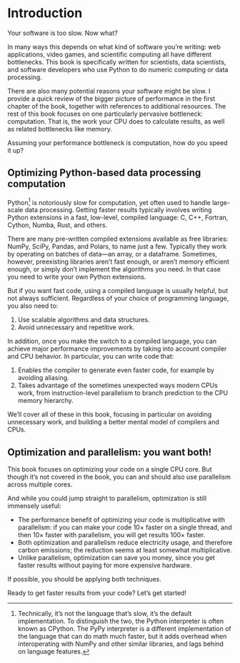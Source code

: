 # Introduction {.unnumbered}

Your software is too slow.
Now what?

In many ways this depends on what kind of software you're writing: web applications, video games, and scientific computing all have different bottlenecks.
This book is specifically written for scientists, data scientists, and software developers who use Python to do numeric computing or data processing.

There are also many potential reasons your software might be slow.
I provide a quick review of the bigger picture of performance in the first chapter of the book, together with references to additional resources.
The rest of this book focuses on one particularly pervasive bottleneck: computation.
That is, the work your CPU does to calculate results, as well as related bottlenecks like memory.

Assuming your performance bottleneck is computation, how do you speed it up?

## Optimizing Python-based data processing computation

Python[^cpython] is notoriously slow for computation, yet often used to handle large-scale data processing.
Getting faster results typically involves writing Python extensions in a fast, low-level, compiled language: C, C++, Fortran, Cython, Numba, Rust, and others.

There are many pre-written compiled extensions available as free libraries: NumPy, SciPy, Pandas, and Polars, to name just a few.
Typically they work by operating on batches of data—an array, or a dataframe.
Sometimes, however, preexisting libraries aren't fast enough, or aren't memory efficient enough, or simply don't implement the algorithms you need.
In that case you need to write your own Python extensions.

But if you want fast code, using a compiled language is usually helpful, but not always sufficient.
Regardless of your choice of programming language, you also need to:

1. Use scalable algorithms and data structures.
2. Avoid unnecessary and repetitive work.

In addition, once you make the switch to a compiled language, you can achieve major performance improvements by taking into account compiler and CPU behavior.
In particular, you can write code that:

1. Enables the compiler to generate even faster code, for example by avoiding aliasing.
2. Takes advantage of the sometimes unexpected ways modern CPUs work, from instruction-level parallelism to branch prediction to the CPU memory hierarchy.

We'll cover all of these in this book, focusing in particular on avoiding unnecessary work, and building a better mental model of compilers and CPUs.

## Optimization and parallelism: you want both!

This book focuses on optimizing your code on a single CPU core.
But though it's not covered in the book, you can and should also use parallelism across multiple cores.

And while you could jump straight to parallelism, optimization is still immensely useful:

* The performance benefit of optimizing your code is multiplicative with parallelism: if you can make your code 10× faster on a single thread, and then 10× faster with parallelism, you will get results 100× faster.
* Both optimization and parallelism reduce electricity usage, and therefore carbon emissions; the reduction seems at least somewhat multiplicative.
* Unlike parallelism, optimization can save you money, since you get faster results without paying for more expensive hardware.

If possible, you should be applying both techniques.

Ready to get faster results from your code?
Let's get started!

[^cpython]: Technically, it's not the language that's slow, it's the default implementation. To distinguish the two, the Python interpreter is often known as CPython. The PyPy interpreter is a different implementation of the language that can do math much faster, but it adds overhead when interoperating with NumPy and other similar libraries, and lags behind on language features.
